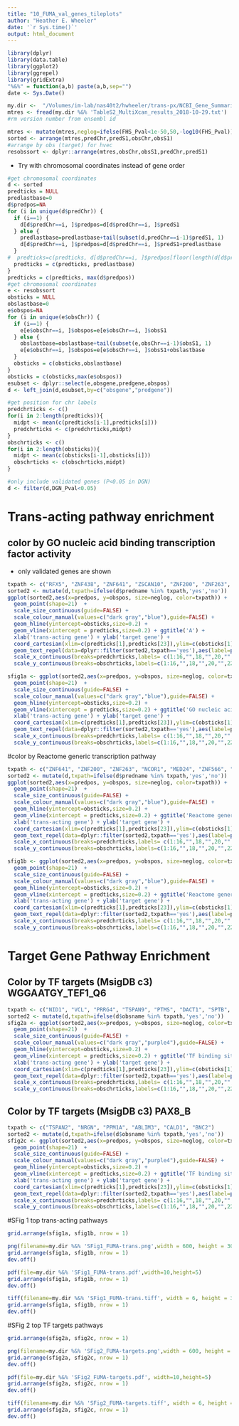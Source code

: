 ```yaml
---
title: "10_FUMA_val_genes_tileplots"
author: "Heather E. Wheeler"
date: '`r Sys.time()`'
output: html_document
---
```


```r
library(dplyr)
library(data.table)
library(ggplot2)
library(ggrepel)
library(gridExtra)
"%&%" = function(a,b) paste(a,b,sep="")
date <- Sys.Date()
```


```r
my.dir <-  "/Volumes/im-lab/nas40t2/hwheeler/trans-px/NCBI_Gene_Summaries/paper_figures_2018-10-26/"
mtres <- fread(my.dir %&% 'TableS2_MultiXcan_results_2018-10-29.txt')
#rm version number from ensembl id

mtres <- mutate(mtres,neglog=ifelse(FHS_Pval<1e-50,50,-log10(FHS_Pval)),obsChr=ifelse(obsChr=="X",23,obsChr)) %>% mutate(obsChr=as.integer(obsChr))
sorted <- arrange(mtres,predChr,predS1,obsChr,obsS1)
#arrange by obs (target) for hvec
resobssort <- dplyr::arrange(mtres,obsChr,obsS1,predChr,predS1)
```

- Try with chromosomal coordinates instead of gene order
```r
#get chromosomal coordinates
d <- sorted
predticks = NULL
predlastbase=0
d$predpos=NA
for (i in unique(d$predChr)) {
  if (i==1) {
  	d[d$predChr==i, ]$predpos=d[d$predChr==i, ]$predS1
  } else {
  	predlastbase=predlastbase+tail(subset(d,predChr==i-1)$predS1, 1)
  	d[d$predChr==i, ]$predpos=d[d$predChr==i, ]$predS1+predlastbase
  }
#  predticks=c(predticks, d[d$predChr==i, ]$predpos[floor(length(d[d$predChr==i, ]$predpos)/2)+1])
  predticks = c(predticks, predlastbase)
}
predticks = c(predticks, max(d$predpos))
#get chromosomal coordinates
e <- resobssort
obsticks = NULL
obslastbase=0
e$obspos=NA
for (i in unique(e$obsChr)) {
  if (i==1) {
  	e[e$obsChr==i, ]$obspos=e[e$obsChr==i, ]$obsS1
  } else {
  	obslastbase=obslastbase+tail(subset(e,obsChr==i-1)$obsS1, 1)
  	e[e$obsChr==i, ]$obspos=e[e$obsChr==i, ]$obsS1+obslastbase
  }
  obsticks = c(obsticks,obslastbase)
}
obsticks = c(obsticks,max(e$obspos))
esubset <- dplyr::select(e,obsgene,predgene,obspos)
d <- left_join(d,esubset,by=c("obsgene","predgene"))

#get position for chr labels
predchrticks <- c()
for(i in 2:length(predticks)){
  midpt <- mean(c(predticks[i-1],predticks[i]))
  predchrticks <- c(predchrticks,midpt)
}
obschrticks <- c()
for(i in 2:length(obsticks)){
  midpt <- mean(c(obsticks[i-1],obsticks[i]))
  obschrticks <- c(obschrticks,midpt)
}

#only include validated genes (P<0.05 in DGN)
d <- filter(d,DGN_Pval<0.05)
```

# Trans-acting pathway enrichment
## color by GO nucleic acid binding transcription factor activity
- only validated genes are shown
```r
txpath <- c("RFX5", "ZNF438", "ZNF641", "ZSCAN10", "ZNF200", "ZNF263", "ZNF174", "TCF25", "GATAD2A", "ZFP14", "ZFP82", "ZNF260", "ZNF382", "ZNF790", "ZNF345", "ZNF829", "ZNF568", "ZNF585A", "ZNF570", "ZNF793", "ZNF540", "ZFP30", "ZNF607", "ZNF573", "ZNF649", "ZNF613", "ZNF132", "TEF", "PHF5A", "ZBTB11", "REST", "CITED2", "PLAGL1", "ZNF12")
sorted2 <- mutate(d,txpath=ifelse(d$predname %in% txpath,'yes','no'))
ggplot(sorted2,aes(x=predpos, y=obspos, size=neglog, color=txpath)) + 
  geom_point(shape=21)  +  
  scale_size_continuous(guide=FALSE) +
  scale_colour_manual(values=c("dark gray","blue"),guide=FALSE) +
  geom_hline(yintercept=obsticks,size=0.2) + 
  geom_vline(xintercept = predticks,size=0.2) + ggtitle('A') +
  xlab('trans-acting gene') + ylab('target gene') + 
  coord_cartesian(xlim=c(predticks[1],predticks[23]),ylim=c(obsticks[1],obsticks[24]),expand=FALSE) +
  geom_text_repel(data=dplyr::filter(sorted2,txpath=='yes'),aes(label=paste(predname,":",obsname,sep=""))) + theme_bw(12) +
  scale_x_continuous(breaks=predchrticks,labels= c(1:16,"",18,"",20,"",22)) +
  scale_y_continuous(breaks=obschrticks,labels=c(1:16,"",18,"",20,"",22,"X"))

sfig1a <- ggplot(sorted2,aes(x=predpos, y=obspos, size=neglog, color=txpath)) + 
  geom_point(shape=21)  +  
  scale_size_continuous(guide=FALSE) +
  scale_colour_manual(values=c("dark gray","blue"),guide=FALSE) +
  geom_hline(yintercept=obsticks,size=0.2) + 
  geom_vline(xintercept = predticks,size=0.2) + ggtitle('GO nucleic acid binding transcription factor activity') +
  xlab('trans-acting gene') + ylab('target gene') + 
  coord_cartesian(xlim=c(predticks[1],predticks[23]),ylim=c(obsticks[1],obsticks[24]),expand=FALSE) +
  geom_text_repel(data=dplyr::filter(sorted2,txpath=='yes'),aes(label=predname)) + theme_bw(10) +
  scale_x_continuous(breaks=predchrticks,labels= c(1:16,"",18,"",20,"",22)) +
  scale_y_continuous(breaks=obschrticks,labels=c(1:16,"",18,"",20,"",22,"X"))
```



#color by Reactome generic transcription pathway
```r
txpath <- c("ZNF641", "ZNF200", "ZNF263", "NCOR1", "MED24", "ZNF566", "ZNF382", "ZNF585A", "ZNF569", "ZNF570", "ZNF540", "ZNF607", "ZNF649", "ZNF613", "ZNF12")
sorted2 <- mutate(d,txpath=ifelse(d$predname %in% txpath,'yes','no'))
ggplot(sorted2,aes(x=predpos, y=obspos, size=neglog, color=txpath)) + 
  geom_point(shape=21)  +  
  scale_size_continuous(guide=FALSE) +
  scale_colour_manual(values=c("dark gray","blue"),guide=FALSE) +
  geom_hline(yintercept=obsticks,size=0.2) + 
  geom_vline(xintercept = predticks,size=0.2) + ggtitle('Reactome generic transcription pathway') +
  xlab('trans-acting gene') + ylab('target gene') + 
  coord_cartesian(xlim=c(predticks[1],predticks[23]),ylim=c(obsticks[1],obsticks[24]),expand=FALSE) +
  geom_text_repel(data=dplyr::filter(sorted2,txpath=='yes'),aes(label=paste(predname,":",obsname,sep=""))) + theme_bw(12) +
  scale_x_continuous(breaks=predchrticks,labels= c(1:16,"",18,"",20,"",22)) +
  scale_y_continuous(breaks=obschrticks,labels=c(1:16,"",18,"",20,"",22,"X"))

sfig1b <- ggplot(sorted2,aes(x=predpos, y=obspos, size=neglog, color=txpath)) + 
  geom_point(shape=21)  +  
  scale_size_continuous(guide=FALSE) +
  scale_colour_manual(values=c("dark gray","blue"),guide=FALSE) +
  geom_hline(yintercept=obsticks,size=0.2) + 
  geom_vline(xintercept = predticks,size=0.2) + ggtitle('Reactome generic transcription pathway') +
  xlab('trans-acting gene') + ylab('target gene') + 
  coord_cartesian(xlim=c(predticks[1],predticks[23]),ylim=c(obsticks[1],obsticks[24]),expand=FALSE) +
  geom_text_repel(data=dplyr::filter(sorted2,txpath=='yes'),aes(label=predname)) + theme_bw(12) +
  scale_x_continuous(breaks=predchrticks,labels= c(1:16,"",18,"",20,"",22)) +
  scale_y_continuous(breaks=obschrticks,labels=c(1:16,"",18,"",20,"",22,"X"))
```

# Target Gene Pathway Enrichment

## Color by TF targets (MsigDB c3)	WGGAATGY_TEF1_Q6
```r
txpath <- c("NID1", "VCL", "PRRG4", "TSPAN9", "PTMS", "DACT1", "SPTB", "ROGDI", "GHRL", "PROK2", "SPARC", "SH3BGRL2", "FBXL13", "TSPAN33")
sorted2 <- mutate(d,txpath=ifelse(d$obsname %in% txpath,'yes','no'))
sfig2a <- ggplot(sorted2,aes(x=predpos, y=obspos, size=neglog, color=txpath)) + 
  geom_point(shape=21)  +  
  scale_size_continuous(guide=FALSE) +
  scale_colour_manual(values=c("dark gray","purple4"),guide=FALSE) +
  geom_hline(yintercept=obsticks,size=0.2) + 
  geom_vline(xintercept = predticks,size=0.2) + ggtitle('TF binding site: WGGAATGY_TEF1_Q6') +
  xlab('trans-acting gene') + ylab('target gene') + 
  coord_cartesian(xlim=c(predticks[1],predticks[23]),ylim=c(obsticks[1],obsticks[24]),expand=FALSE) +
  geom_text_repel(data=dplyr::filter(sorted2,txpath=='yes'),aes(label=paste(predname,":",obsname,sep=""))) + theme_bw(12) +
  scale_x_continuous(breaks=predchrticks,labels= c(1:16,"",18,"",20,"",22)) +
  scale_y_continuous(breaks=obschrticks,labels=c(1:16,"",18,"",20,"",22,"X"))
```


## Color by TF targets (MsigDB c3)	PAX8_B
```r
txpath <- c("TSPAN2", "NRGN", "PPM1A", "ABLIM3", "CALD1", "BNC2")
sorted2 <- mutate(d,txpath=ifelse(d$obsname %in% txpath,'yes','no'))
sfig2c <- ggplot(sorted2,aes(x=predpos, y=obspos, size=neglog, color=txpath)) + 
  geom_point(shape=21)  +  
  scale_size_continuous(guide=FALSE) +
  scale_colour_manual(values=c("dark gray","purple4"),guide=FALSE) +
  geom_hline(yintercept=obsticks,size=0.2) + 
  geom_vline(xintercept = predticks,size=0.2) + ggtitle('TF binding site: PAX8_B') +
  xlab('trans-acting gene') + ylab('target gene') + 
  coord_cartesian(xlim=c(predticks[1],predticks[23]),ylim=c(obsticks[1],obsticks[24]),expand=FALSE) +
  geom_text_repel(data=dplyr::filter(sorted2,txpath=='yes'),aes(label=paste(predname,":",obsname,sep=""))) + theme_bw(12) +
  scale_x_continuous(breaks=predchrticks,labels= c(1:16,"",18,"",20,"",22)) +
  scale_y_continuous(breaks=obschrticks,labels=c(1:16,"",18,"",20,"",22,"X"))
```


#SFig 1 top trans-acting pathways
```r
grid.arrange(sfig1a, sfig1b, nrow = 1)

png(filename=my.dir %&% 'SFig1_FUMA-trans.png',width = 600, height = 300)
grid.arrange(sfig1a, sfig1b, nrow = 1)
dev.off()

pdf(file=my.dir %&% 'SFig1_FUMA-trans.pdf',width=10,height=5)
grid.arrange(sfig1a, sfig1b, nrow = 1)
dev.off()

tiff(filename=my.dir %&% 'SFig1_FUMA-trans.tiff', width = 6, height = 3, units = 'in', res = 300, compression = 'lzw')
grid.arrange(sfig1a, sfig1b, nrow = 1)
dev.off()
```

#SFig 2 top TF targets pathways
```r
grid.arrange(sfig2a, sfig2c, nrow = 1)

png(filename=my.dir %&% 'SFig2_FUMA-targets.png',width = 600, height = 300)
grid.arrange(sfig2a, sfig2c, nrow = 1)
dev.off()

pdf(file=my.dir %&% 'SFig2_FUMA-targets.pdf', width=10,height=5)
grid.arrange(sfig2a, sfig2c, nrow = 1)
dev.off()

tiff(filename=my.dir %&% 'SFig2_FUMA-targets.tiff', width = 6, height = 3, units = 'in', res = 300, compression = 'lzw')
grid.arrange(sfig2a, sfig2c, nrow = 1)
dev.off()
```